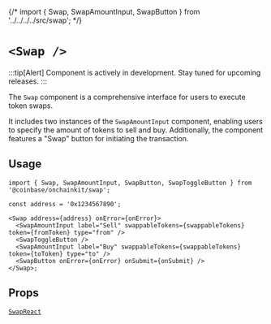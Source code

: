 {/* import { Swap, SwapAmountInput, SwapButton } from '../../../../src/swap'; */}

# `<Swap />`

:::tip[Alert] Component is actively in development. Stay tuned for upcoming releases. :::

The `Swap` component is a comprehensive interface for users to execute token swaps.

It includes two instances of the `SwapAmountInput` component, enabling users to specify
the amount of tokens to sell and buy. Additionally, the component features a "Swap" button
for initiating the transaction.

## Usage

```tsx [code]
import { Swap, SwapAmountInput, SwapButton, SwapToggleButton } from '@coinbase/onchainkit/swap';

const address = '0x1234567890';

<Swap address={address} onError={onError}>
  <SwapAmountInput label="Sell" swappableTokens={swappableTokens} token={fromToken} type="from" />
  <SwapToggleButton />
  <SwapAmountInput label="Buy" swappableTokens={swappableTokens} token={toToken} type="to" />
  <SwapButton onError={onError} onSubmit={onSubmit} />
</Swap>;
```

<App>
  <SwapComponents />
</App>

## Props

[`SwapReact`](/swap/types#swapreact)
